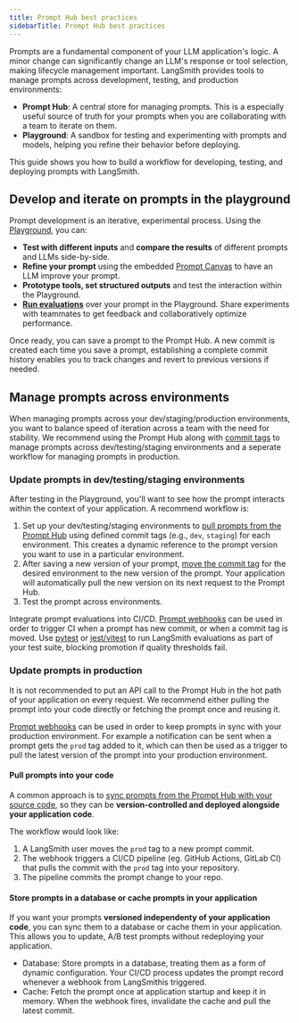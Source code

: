 ```yaml
---
title: Prompt Hub best practices
sidebarTitle: Prompt Hub best practices
---
```


Prompts are a fundamental component of your LLM application's logic. A minor change can significantly change an LLM's response or tool selection, making lifecycle management important. LangSmith provides tools to manage prompts across development, testing, and production environments:

- **Prompt Hub**: A central store for managing prompts. This is a especially useful source of truth for your prompts when you are collaborating with a team to iterate on them.
- **Playground**: A sandbox for testing and experimenting with prompts and models, helping you refine their behavior before deploying.

This guide shows you how to build a workflow for developing, testing, and deploying prompts with LangSmith.

## Develop and iterate on prompts in the playground

Prompt development is an iterative, experimental process. Using the [Playground](/prompt_engineering/how_to_guides#playground), you can:
- **Test with different inputs** and **compare the results** of different prompts and LLMs side-by-side.
- **Refine your prompt** using the embedded [Prompt Canvas](/prompt_engineering/how_to_guides/prompt_canvas) to have an LLM improve your prompt.
- **Prototype tools, set structured outputs** and test the interaction within the Playground.
- **[Run evaluations](/langsmith/run-evaluation-from-prompt-playground)** over your prompt in the Playground. Share experiments with teammates to get feedback and collaboratively optimize performance.

Once ready, you can save a prompt to the Prompt Hub. A new commit is created each time you save a prompt, establishing a complete commit history enables you to track changes and revert to previous versions if needed.

## Manage prompts across environments

When managing prompts across your dev/staging/production environments, you want to balance speed of iteration across a team with the need for stability. We recommend using the Prompt Hub along with [commit tags](/langsmith/manage-prompts#commit-tags) to manage prompts across dev/testing/staging environments and a seperate workflow for managing prompts in production.

### Update prompts in dev/testing/staging environments

After testing in the Playground, you'll want to see how the prompt interacts within the context of your application. A recommend workflow is:

1. Set up your dev/testing/staging environments to [pull prompts from the Prompt Hub](/langsmith/manage-prompts-programmatically#pull-a-prompt) using defined commit tags (e.g., `dev`, `staging`) for each environment. This creates a dynamic reference to the prompt version you want to use in a particular environment.
2. After saving a new version of your prompt, [move the commit tag](/langsmith/manage-prompts#move-a-tag) for the desired environment to the new version of the prompt. Your application will automatically pull the new version on its next request to the Prompt Hub.
3. Test the prompt across environments.

<Tip> Integrate prompt evaluations into CI/CD. [Prompt webhooks](/langsmith/manage-prompts#configure-a-webhook) can be used in order to trigger CI when a prompt has new commit, or when a commit tag is moved. Use [pytest](/langsmith/pytest) or [jest/vitest](/langsmith/vitest-jest) to run LangSmith evaluations as part of your test suite, blocking promotion if quality thresholds fail. </Tip>

### Update prompts in production

<Warning> It is not recommended to put an API call to the Prompt Hub in the hot path of your application on every request. We recommend either pulling the prompt into your code directly or fetching the prompt once and reusing it. </Warning>

[Prompt webhooks](/langsmith/manage-prompts#configure-a-webhook) can be used in order to keep prompts in sync with your production environment. For example a notification can be sent when a prompt gets the `prod` tag added to it, which can then be used as a trigger to pull the latest version of the prompt into your production environment.

#### Pull prompts into your code

A common approach is to [sync prompts from the Prompt Hub with your source code](/langsmith/prompt-commit), so they can be **version-controlled and deployed alongside your application code**.

The workflow would look like:
1. A LangSmith user moves the `prod` tag to a new prompt commit.
2. The webhook triggers a CI/CD pipeline (eg. GitHub Actions, GitLab CI) that pulls the commit with the `prod` tag into your repository.
3. The pipeline commits the prompt change to your repo.


#### Store prompts in a database or cache prompts in your application

If you want your prompts **versioned independenty of your application code**, you can sync them to a database or cache them in your application. This allows you to update, A/B test prompts without redeploying your application.

- Database: Store prompts in a database, treating them as a form of dynamic configuration. Your CI/CD process updates the prompt record whenever a webhook from LangSmithis triggered.
- Cache: Fetch the prompt once at application startup and keep it in memory. When the webhook fires, invalidate the cache and pull the latest commit.
